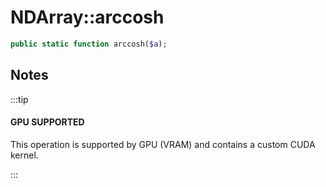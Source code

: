 
# NDArray::arccosh

```php
public static function arccosh($a);
```

## Notes

:::tip

#### GPU SUPPORTED
This operation is supported by GPU (VRAM) and contains a custom CUDA kernel.

:::
